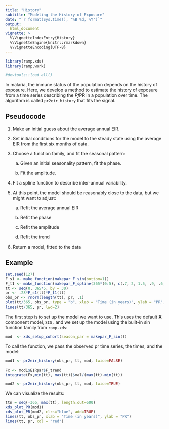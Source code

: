 ```yaml
---
title: "History" 
subtitle: "Modeling the History of Exposure" 
date: "`r format(Sys.time(), '%B %d, %Y')`"
output:
  html_document 
vignette: >
  %\VignetteIndexEntry{History}
  %\VignetteEngine{knitr::rmarkdown}
  %\VignetteEncoding{UTF-8}
---
```


```r
library(ramp.xds)
library(ramp.work)
```


```r
#devtools::load_all()
```

In malaria, the immune status of the population depends on the history of exposure. Here, we develop a method to estimate the history of exposure from a time series describing the *Pf*PR in a population over time. The algorithm is called `pr2eir_history` that fits the signal. 

## Pseudocode

1. Make an initial guess about the average annual EIR. 

2. Set initial conditions for the model to the steady state using the average EIR from the first six months of data.  

3. Choose a function family, and fit the seasonal pattern: 

    a. Given an initial seasonality pattern, fit the phase.  
    
    b. Fit the amplitude.

4. Fit a spline function to describe inter-annual variability. 

5. At this point, the model should be reasonably close to the data, but we might want to adjust:

    a. Refit the average annual EIR
    
    b. Refit the phase 
    
    c. Refit the amplitude 
    
    c. Refit the trend 
    
6. Return a model, fitted to the data
    
## Example 

```r
set.seed(127)
F_s1 <- make_function(makepar_F_sin(bottom=1))
F_t1 <- make_function(makepar_F_spline(365*(0:5), c(.7, 2, 1.5, .9, .6, .8)))
tt <- seq(0, 365*5, by = 30)
pr <- .28*F_s1(tt)*F_t1(tt)
obs_pr <- rnorm(length(tt), pr, .1) 
plot(tt/365, obs_pr, type = "b", xlab = "Time (in years)", ylab = "PR", ylim = c(0,1))
lines(tt/365, pr, lwd=2) 
```


The first step is to set up the model we want to use. This uses the default **X** component model, `SIS,` and we set up the model using the built-in sin function family from `ramp.xds`: 

```r
mod  <- xds_setup_cohort(season_par = makepar_F_sin())
```

To call the function, we pass the observed pr time series, the times, and the model:  

```r
mod1 <- pr2eir_history(obs_pr, tt, mod, twice=FALSE)
```

```r
Fx <- mod1$EIRpar$F_trend
integrate(Fx,min(tt), max(tt))$val/(max(tt)-min(tt)) 
```


```r
mod2 <- pr2eir_history(obs_pr, tt, mod, twice=TRUE)
```

We can visualize the results: 

```r
ttn = seq(-365, max(tt), length.out=600)
xds_plot_PR(mod1)
xds_plot_PR(mod2, clrs="blue", add=TRUE)
lines(tt, obs_pr, xlab = "Time (in years)", ylab = "PR")
lines(tt, pr, col = "red")  
```

